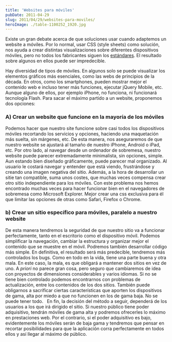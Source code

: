 ```yaml
---
title: 'Websites para móviles'
pubDate: 2011-04-29
slug: 2011/04/29/websites-para-moviles/
heroImage: ./table-1100252_1920.jpg
---
```


Existe un gran debate acerca de que soluciones usar cuando adaptemos un website a móviles. Por lo normal, usar CSS (style sheets) como solución, nos ayuda a crear distintas visualizaciones sobre diferentes dispositivos móviles, pero no todos los fabricantes siguen los [estándares](http://www.w3.org/TR/css-mobile/). El resultado sobre algunos en ellos puede ser impredecible.

Hay diversidad de tipos de móviles. En algunos solo se puede visualizar los elementos gráficos más esenciales, como las webs de principios de la década. En otros, como los smartphones, pueden mostrar mejor el contenido web e incluso tener más funciones, ejecutar jQuery Mobile, etc. Aunque alguno de ellos, por ejemplo iPhone, no funciona, ni funcionará tecnología Flash. Para sacar el máximo partido a un website, proponemos dos opciones:

### A) Crear un website que funcione en la mayoría de los móviles

Podemos hacer que nuestro site funcione sobre casi todos los dispositivos móviles recortando los servicios y opciones, haciendo una maquetación más suelta, sin márgenes, etc. De esta manera, nos aseguraremos de que nuestro website se ajustará al tamaño de nuestro iPhone, Android o iPad, etc. Por otro lado, al navegar desde un ordenador de sobremesa, nuestro website puede parecer extremadamente minimalista, sin opciones, simple. Aun estando bien diseñado gráficamente, puede parecer mal organizado. Al usuario le costará navegar y entender que está viendo, frustrándose y creando una imagen negativa del sitio. Además, a la hora de desarrollar un sitie tan compatible, suma unos costes, que muchas veces compensa crear otro sitio independiente para los móviles. Con este problema nos hemos encontrado muchas veces para hacer funcionar bien en el navegadores de sobremesa como Microsoft Explorer. Mejor crear una css exclusiva para él que limitar las opciones de otras como Safari, Firefox o Chrome.

### b) Crear un sitio específico para móviles, paralelo a nuestro website

De esta manera tendremos la seguridad de que nuestro sitio va a funcionar perfectamente, tanto en el escritorio como el dispositivo móvil. Podemos simplificar la navegación, cambiar la estructura y organizar mejor el contenido que se muestre en el móvil. Podremos también desarrollar código más simple. En definitiva, el resultado será más predecible, tendremos más controlados los bugs. Como en todo en la vida, tiene una parte buena y otra mala. En este caso, la mala, es que obligará a mantener dos sitios en vez de uno. A _priori_ no parece gran cosa, pero seguro que cambiaremos de idea con proyectos de dimensiones considerables y varios idiomas. Si no se tiene bien controlado podemos encontrarnos con problemas de actualización, entre los contenidos de los dos sitios. También puede obligarnos a sacrificar ciertas características que aporten los dispositivos de gama, alta por miedo a que no funcionen en los de gama baja. No se puede tener todo.   En fin, la decisión del método a seguir, dependerá de los usuarios a los que irá dirigido el sitio. Si nuestro público tiene poder adquisitivo, tendrán móviles de gama alta y podremos ofrecerles lo máximo en prestaciones web. Por el contrario, si el poder adquisitivo es bajo, evidentemente los móviles serán de baja gama y tendremos que pensar en recortar posibilidades para que la aplicación corra perfectamente en todos ellos y así llegar al máximo de público.
